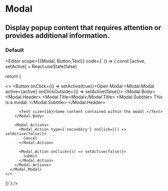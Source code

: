 
<Spacer y={0.6} />

# Modal

<Spacer y={0.8} />

## Display popup content that requires attention or provides additional information.

<Spacer y={2} />

### Default

<Editor 
  scope={{Modal, Button,Text}}
  code={`
() => {
  const [active, setActive] = React.useState(false)

return (

<>
  <Button onClick={() => setActive(true)}>Open Modal</Button>
      <Modal.Modal active={active} onClickOutside={() => setActive(false)}>
        <Modal.Body>
          <Modal.Header>
            <Modal.Title>Modal</Modal.Title>
            <Modal.Subtitle>
              This is a modal.
            </Modal.Subtitle>
          </Modal.Header>

          <Text size={16}>Some content contained within the modal.</Text>
        </Modal.Body>

        <Modal.Actions>
          <Modal.Action type={'secondary'} onClick={() => setActive(false)}>
            Cancel
          </Modal.Action>

          <Modal.Action onClick={() => setActive(false)}>
            Submit
          </Modal.Action>
        </Modal.Actions>
      </Modal.Modal>
    </>

)}`} />
